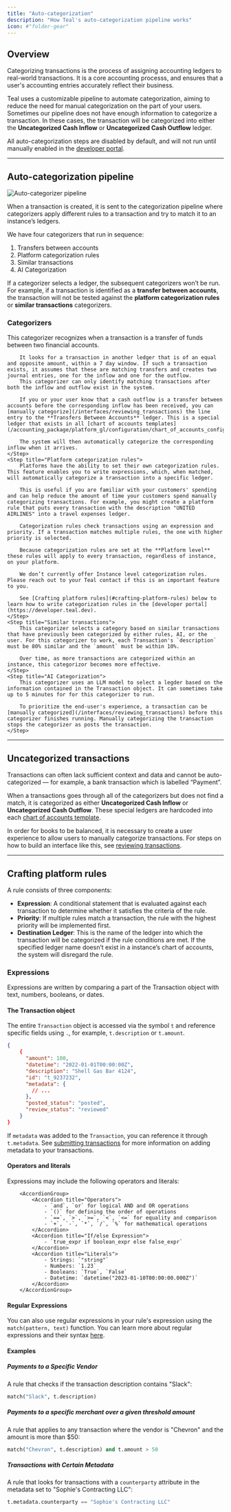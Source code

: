 ```yaml
---
title: "Auto-categorization"
description: "How Teal's auto-categorization pipeline works"
icon: #"folder-gear"
---
```


## Overview

Categorizing transactions is the process of assigning accounting ledgers to real-world transactions.  It is a core accounting processs, and ensures that a user's accounting entries accurately reflect their business.  

Teal uses a customizable pipeline to automate categorization, aiming to reduce the need for manual categorization on the part of your users. 
Sometimes our pipeline does not have enough information to categorize a transaction. In these cases, the transaction will be categorized into either the **Uncategorized Cash Inflow** or **Uncategorized Cash Outflow** ledger. 

All auto-categorization steps are disabled by default, and will not run until manually enabled in the [developer portal](https://developer.teal.dev).

---

## Auto-categorization pipeline

![Auto-categorizer pipeline](/images/auto-categorizer-pipeline.png)

When a transaction is created, it is sent to the categorization pipeline where categorizers apply different rules to a transaction and try to match it to an instance’s ledgers.

We have four categorizers that run in sequence:

1. Transfers between accounts
2. Platform categorization rules
3. Similar transactions
4. AI Categorization

If a categorizer selects a ledger, the subsequent categorizers won’t be run. For example, if a transaction is identified as a **transfer between accounts**, the transaction will not be tested against the **platform categorization rules** or **similar transactions** categorizers.

### Categorizers

<Steps>
    <Step title="Transfers between accounts">
        This categorizer recognizes when a transaction is a transfer of funds between two financial accounts. 
        
        It looks for a transaction in another ledger that is of an equal and opposite amount, within a 7 day window. If such a transaction exists, it assumes that these are matching transfers and creates two journal entries, one for the inflow and one for the outflow. 
        This categorizer can only identify matching transactions after both the inflow and outflow exist in the system.

        If you or your user know that a cash outflow is a transfer between accounts before the corresponding inflow has been received, you can [manually categorize](/interfaces/reviewing_transactions) the line entry to the **Transfers Between Accounts** ledger. This is a special ledger that exists in all [chart of accounts templates](/accounting_package/platform_gl/configuration/chart_of_accounts_config)
        
        The system will then automatically categorize the corresponding inflow when it arrives.
    </Step>
    <Step title="Platform categorization rules">
        Platforms have the ability to set their own categorization rules. This feature enables you to write expressions, which, when matched, will automatically categorize a transaction into a specific ledger. 
        
        This is useful if you are familiar with your customers' spending and can help reduce the amount of time your customers spend manually categorizing transactions. For example, you might create a platform rule that puts every transaction with the description "UNITED AIRLINES" into a travel expenses ledger.

        Categorization rules check transactions using an expression and priority. If a transaction matches multiple rules, the one with higher priority is selected.

        Because categorization rules are set at the **Platform level** these rules will apply to every transaction, regardless of instance, on your platform. 
        
        We don’t currently offer Instance level categorization rules. Please reach out to your Teal contact if this is an important feature to you.

        See [Crafting platform rules](#crafting-platform-rules) below to learn how to write categorization rules in the [developer portal](https://developer.teal.dev).
    </Step>
    <Step title="Similar transactions">
        This categorizer selects a category based on similar transactions that have previously been categorized by either rules, AI, or the user. For this categorizer to work, each Transaction's `description` must be 80% similar and the `amount` must be within 10%.

        Over time, as more transactions are categorized within an instance, this categorizor becomes more effective. 
    </Step>
    <Step title="AI Categorization">
        This categorizer uses an LLM model to select a legder based on the information contained in the Transaction object. It can sometimes take up to 5 minutes for for this categorizer to run. 
        
        To prioritize the end-user's experience, a transaction can be [manually categorized](/interfaces/reviewing_transactions) before this categorizer finishes running. Manually categorizing the transaction stops the categorizer as posts the transaction.
    </Step>
</Steps>

---

## Uncategorized transactions

Transactions can often lack sufficient context and data and cannot be auto-categorized — for example, a bank transaction which is labelled “Payment”.

When a transactions goes through all of the categorizers but does not find a match, it is categorized as either **Uncategorized Cash Inflow** or **Uncategorized Cash Outflow**. These special ledgers are hardcoded into each [chart of accounts template](/accounting_package/platform_gl/configuration/chart_of_accounts_config.mdx).

In order for books to be balanced, it is necessary to create a user experience to allow users to manually categorize transactions. For steps on how to build an interface like this, see [reviewing transactions](/interfaces/reviewing_transactions).

---

## Crafting platform rules

A rule consists of three components:

- **Expression**: A conditional statement that is evaluated against each transaction to determine whether it satisfies the criteria of the rule.
- **Priority**: If multiple rules match a transaction, the rule with the highest priority will be implemented first.
- **Destination Ledger**: This is the name of the ledger into which the transaction will be categorized if the rule conditions are met. If the specified ledger name doesn’t exist in a instance’s chart of accounts, the system will disregard the rule.

### Expressions
Expressions are written by comparing a part of the Transaction object with text, numbers, booleans, or dates. 

#### The Transaction object

The entire `Transaction` object is accessed via the symbol `t` and reference specific fields using `.`, for example, `t.description` or `t.amount`.

```json
{
    {
      "amount": 100,
      "datetime": "2022-01-01T00:00:00Z",
      "description": "Shell Gas Bar 4124",
      "id": "t_9237232",
      "metadata": {
        // ...
      },
      "posted_status": "posted",
      "review_status": "reviewed"
    }
}
```

If `metadata` was added to the `Transaction`, you can reference it through `t.metadata`. See [submitting transactions](/accounting_package/platform_gl/transactions/submitting_transactions) for more information on adding metadata to your transactions.

#### Operators and literals

Expressions may include the following operators and literals:

        <AccordionGroup>
            <Accordion title="Operators">
                - `and`, `or` for logical AND and OR operations
                - `()` for defining the order of operations
                - `==`, `>`, `>=`, `<`, `<=` for equality and comparison
                - `+`, `-`, `*`, `/`, `%` for mathematical operations
            </Accordion>
            <Accordion title="If/else Expression">
                - `true_expr if boolean_expr else false_expr`
            </Accordion>
            <Accordion title="Literals">
                - Strings: `"string"`
                - Numbers: `1.23`
                - Booleans: `True`, `False`
                - Datetime: `datetime("2023-01-10T00:00:00.000Z")`
            </Accordion>
        </AccordionGroup>

#### Regular Expressions

You can also use regular expressions in your rule's expression using the `match(pattern, text)` function. You can learn more about regular expressions and their syntax [here](https://developers.google.com/edu/python/regular-expressions).

#### Examples

##### Payments to a Specific Vendor

A rule that checks if the transaction description contains "Slack":

```python
match("Slack", t.description)
```

##### Payments to a specific merchant over a given threshold amount

A rule that applies to any transaction where the vendor is "Chevron" and the amount is more than \$50:

```python
match("Chevron", t.description) and t.amount > 50
```

##### Transactions with Certain Metadata

A rule that looks for transactions with a `counterparty` attribute in the metadata set to "Sophie's Contracting LLC":

```python
t.metadata.counterparty == "Sophie's Contracting LLC"
```




